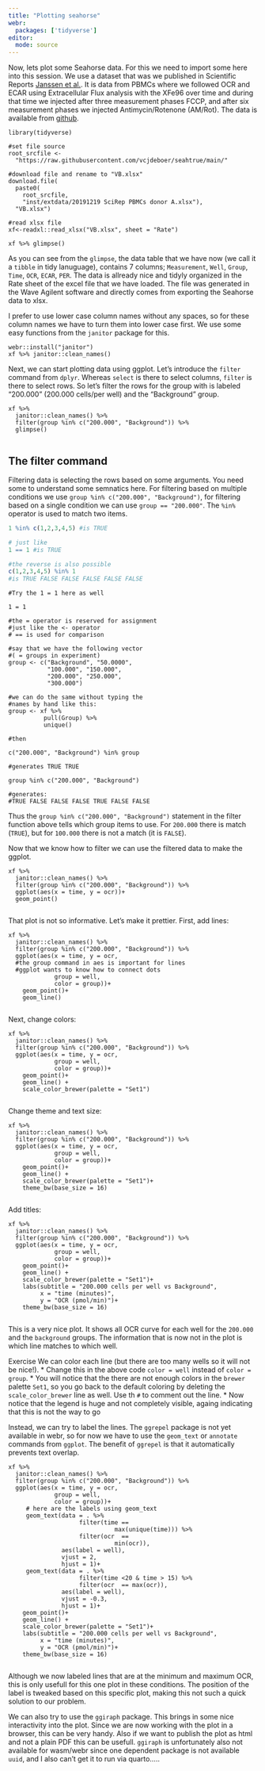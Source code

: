 ```yaml
---
title: "Plotting seahorse"
webr:
  packages: ['tidyverse']
editor: 
  mode: source  
---
```


Now, lets plot some Seahorse data. For this we need to import some here into this session. We use a dataset that was we published in Scientific Reports [Janssen et al.](https://www.nature.com/articles/s41598-021-81217-4). It is data from PBMCs where we followed OCR and ECAR using Extracellular Flux analysis with the XFe96 over time and during that time we injected after three measurement phases FCCP, and after six measurement phases we injected Antimycin/Rotenone (AM/Rot). The data is available from [github](https://github.com/vcjdeboer/seahtrue/tree/main/inst/extdata).

``` webr-r
library(tidyverse)

#set file source
root_srcfile <- 
  "https://raw.githubusercontent.com/vcjdeboer/seahtrue/main/"

#download file and rename to "VB.xlsx"
download.file(
  paste0(
    root_srcfile,
    "inst/extdata/20191219 SciRep PBMCs donor A.xlsx"), 
  "VB.xlsx")

#read xlsx file
xf<-readxl::read_xlsx("VB.xlsx", sheet = "Rate")

xf %>% glimpse()

```

As you can see from the `glimpse`, the data table that we have now (we call it a `tibble` in tidy lanuguage), contains 7 columns; `Measurement`, `Well`, `Group`, `Time`, `OCR`, `ECAR`, `PER`. The data is allready nice and tidyly organized in the Rate sheet of the excel file that we have loaded. The file was generated in the Wave Agilent software and directly comes from exporting the Seahorse data to xlsx.

I prefer to use lower case column names without any spaces, so for these column names we have to turn them into lower case first. We use some easy functions from the `janitor` package for this.

``` webr-r
webr::install("janitor")
xf %>% janitor::clean_names()

```

Next, we can start plotting data using ggplot. Let's introduce the `filter` command from `dplyr`. Whereas `select` is there to select columns, `filter` is there to select rows. So let's filter the rows for the group with is labeled "200.000" (200.000 cells/per well) and the "Background" group.

``` webr-r

xf %>% 
  janitor::clean_names() %>%
  filter(group %in% c("200.000", "Background")) %>% 
  glimpse()
  

```

::: {.callout-note collapse="true"}
## The filter command

Filtering data is selecting the rows based on some arguments. You need some to understand some semnatics here. For filtering based on multiple conditions we use `group %in% c("200.000", "Background")`, for filtering based on a single condition we can use `group == "200.000"`. The `%in%` operator is used to match two items. 

``` r

1 %in% c(1,2,3,4,5) #is TRUE

```

``` r
# just like
1 == 1 #is TRUE

```

``` r
#the reverse is also possible
c(1,2,3,4,5) %in% 1
#is TRUE FALSE FALSE FALSE FALSE FALSE

```

``` webr-r
#Try the 1 = 1 here as well

1 = 1

#the = operator is reserved for assignment
#just like the <- operator
# == is used for comparison
```

``` webr-r

#say that we have the following vector 
#( = groups in experiment)
group <- c("Background", "50.0000", 
           "100.000", "150.000",
           "200.000", "250.000", 
           "300.000")

#we can do the same without typing the
#names by hand like this:
group <- xf %>% 
          pull(Group) %>% 
          unique()

#then

c("200.000", "Background") %in% group

#generates TRUE TRUE

group %in% c("200.000", "Background")

#generates:
#TRUE FALSE FALSE FALSE TRUE FALSE FALSE

```

Thus the `group %in% c("200.000", "Background")` statement in the filter function above tells which group items to use. For `200.000` there is match (`TRUE`), but for `100.000` there is not a match (it is `FALSE`). 
:::

Now that we know how to filter we can use the filtered data to make the ggplot.

``` webr-r

xf %>% 
  janitor::clean_names() %>%
  filter(group %in% c("200.000", "Background")) %>% 
  ggplot(aes(x = time, y = ocr))+
  geom_point()
  

```

That plot is not so informative. Let's make it prettier. First, add lines:

``` webr-r

xf %>% 
  janitor::clean_names() %>%
  filter(group %in% c("200.000", "Background")) %>% 
  ggplot(aes(x = time, y = ocr,
  #the group command in aes is important for lines
  #ggplot wants to know how to connect dots
             group = well, 
             color = group))+
    geom_point()+
    geom_line()
  

```

Next, change colors:

``` webr-r

xf %>% 
  janitor::clean_names() %>%
  filter(group %in% c("200.000", "Background")) %>% 
  ggplot(aes(x = time, y = ocr,
             group = well, 
             color = group))+
    geom_point()+
    geom_line() +
    scale_color_brewer(palette = "Set1")
  

```

Change theme and text size:

``` webr-r

xf %>% 
  janitor::clean_names() %>%
  filter(group %in% c("200.000", "Background")) %>% 
  ggplot(aes(x = time, y = ocr,
             group = well, 
             color = group))+
    geom_point()+
    geom_line() +
    scale_color_brewer(palette = "Set1")+
    theme_bw(base_size = 16)
  
```

Add titles:

``` webr-r

xf %>% 
  janitor::clean_names() %>%
  filter(group %in% c("200.000", "Background")) %>% 
  ggplot(aes(x = time, y = ocr,
             group = well, 
             color = group))+
    geom_point()+
    geom_line() +
    scale_color_brewer(palette = "Set1")+
    labs(subtitle = "200.000 cells per well vs Background",
         x = "time (minutes)",
         y = "OCR (pmol/min)")+
    theme_bw(base_size = 16)
  
```

This is a very nice plot. It shows all OCR curve for each well for the `200.000` and the `background` groups. The information that is now not in the plot is which line matches to which well. 

Exercise
We can color each line (but there are too many wells so it will not be nice!). 
* Change this in the above code `color = well` instead of `color = group`. 
* You will notice that the there are not enough colors in the `brewer` palette `Set1`, so you go back to the default coloring by deleting the `scale_color_brewer` line as well. Use th `#` to comment out the line.
* Now notice that the legend is huge and not completely visible, againg indicating that this is not the way to go

Instead, we can try to label the lines. The `ggrepel` package is not yet available in webr, so for now we have to use the `geom_text` or `annotate` commands from `ggplot`. The benefit of `ggrepel` is that it automatically prevents text overlap.

``` webr-r



xf %>% 
  janitor::clean_names() %>%
  filter(group %in% c("200.000", "Background")) %>% 
  ggplot(aes(x = time, y = ocr,
             group = well, 
             color = group))+
     # here are the labels using geom_text
     geom_text(data = . %>%
                    filter(time == 
                              max(unique(time))) %>%
                    filter(ocr  == 
                              min(ocr)),
               aes(label = well),
               vjust = 2,
               hjust = 1)+
     geom_text(data = . %>%
                    filter(time <20 & time > 15) %>%
                    filter(ocr  == max(ocr)),
               aes(label = well),
               vjust = -0.3,
               hjust = 1)+
    geom_point()+
    geom_line() +
    scale_color_brewer(palette = "Set1")+
    labs(subtitle = "200.000 cells per well vs Background",
         x = "time (minutes)",
         y = "OCR (pmol/min)")+
    theme_bw(base_size = 16)
  
```

Although we now labeled lines that are at the minimum and maximum OCR, this is only usefull for this one plot in these conditions. The position of the label is tweaked based on this specific plot, making this not such a quick solution to our problem. 

We can also try to use the `ggiraph` package. This brings in some nice interactivity into the plot. Since we are now working with the plot in a browser, this can be very handy. Also if we want to publish the plot as html and not a plain PDF this can be usefull. `ggiraph` is unfortunately also not available for wasm/webr since one dependent package is not available `uuid`, and I also can't get it to run via quarto.....



